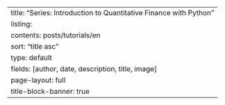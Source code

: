 ---
title: "Series: Introduction to Quantitative Finance with Python"
listing:
  contents: posts/tutorials/en
  sort: "title asc"
  type: default
  fields: [author, date, description, title, image]
page-layout: full
title-block-banner: true
---
